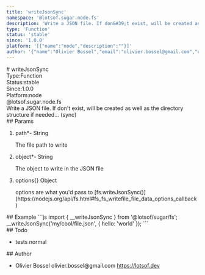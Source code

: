 ```yaml
---
title: 'writeJsonSync'
namespace: '@lotsof.sugar.node.fs'
description: 'Write a JSON file. If don&#39;t exist, will be created as well as the directory structure if needed... (sync)'
type: 'Function'
status: 'stable'
since: '1.0.0'
platform: '[{"name":"node","description":""}]'
author: '{"name":"Olivier Bossel","email":"olivier.bossel@gmail.com","url":"https://lotsof.dev"}'
---
```

<div class="docmap-mdx">
# writeJsonSync
<div class="_metas">
<div class="_type"><span class="_type-label">Type:</span><span class="_type-value">Function</span></div>
<div class="_status"><span class="_status-label">Status:</span><span class="_status-value -stable">stable</span></div>
<div class="_since"><span class="_since-label">Since:</span><span class="_since-value">1.0.0</span></div>
<div class="_platform"><span class="_platform-label">Platform:</span><span class="_platform-value -node">node</span></div>
</div>
<div class="_namespace">@lotsof.sugar.node.fs</div>
<div class="_description typo-lead typo-format">
Write a JSON file. If don&#39;t exist, will be created as well as the directory structure if needed... (sync)
</div>
<div class="_params">
## Params
<ol class="_list">
<li class="_item">
<span class="_name">path<span class="_required">*</span></span><span class="_default">-</span> <span class="_type">String</span>
<p class="_description">The file path to write</p>
</li>
<li class="_item">
<span class="_name">object<span class="_required">*</span></span><span class="_default">-</span> <span class="_type">String</span>
<p class="_description">The object to write in the JSON file</p>
</li>
<li class="_item">
<span class="_name">options</span><span class="_default">&lcub;&rcub;</span> <span class="_type">Object</span>
<p class="_description">options are what you&apos;d pass to &lsqb;fs&period;writeJsonSync&lpar;&rpar;&rsqb;&lpar;https&colon;&sol;&sol;nodejs&period;org&sol;api&sol;fs&period;html&num;fs&lowbar;fs&lowbar;writefile&lowbar;file&lowbar;data&lowbar;options&lowbar;callback&rpar;</p>
</li>
</ol>
</div>
<div class="_examples">
## Example
```js
import { __writeJsonSync } from '@lotsof/sugar/fs';
__writeJsonSync('my/cool/file.json', { hello: 'world' });
```
</div>
<div class="_todo">
## Todo
<ul class="_list">
<li class="_item">
<span class="_description">tests</span>
<span class="_priority -normal">normal</span>
</li>
</ul>
</div>
<div class="_author">
## Author
<ul class="_list">
<li class="_item">
<span class="_name">Olivier Bossel</span>
<span class="_email">olivier.bossel@gmail.com</span>
<a href="https://lotsof.dev" target="_blank" class="_url">https://lotsof.dev</a>
</li>
</ul>
</div>
</div>